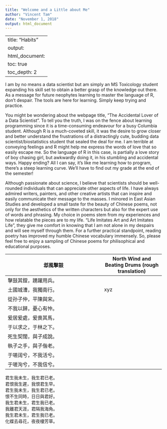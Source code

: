 ```yaml
---
title: "Welcome and a Little about Me"
author: "Vincent Tam"
date: "November 1, 2018"
output: html_document
---
```

---
title: "Habits"
output:
  html_document:
    toc: true
    toc_depth: 2
---
I am by no means a data scientist but am simply an MS Toxicology student expanding his skill set to obtain a better grasp of the knowledge out there. As a message for future neophytes learning to master the language of R, don't despair. The tools are here for learning. Simply keep trying and practice.  

You might be wondering about the webpage title, "The Accidental Lover of a Data Scientist". To tell you the truth, I was on the fence about learning programming since it is a time-consuming endeavour for a busy Columbia student. Although R is a much-coveted skill, it was the desire to grow closer and better understand the frustrations of a distractingly cute, budding data scientist/biostatistics student that sealed the deal for me. I am terrible at conveying feelings and R might help me express the words of love that so easily escape me. So the language of R in this case, is partially a love story of boy chasing girl, but awkwardly doing it, in his stumbling and accidental ways. Happy ending? All I can say, it's like me learning how to program, there's a steep learning curve. We'll have to find out my grade at the end of the semester!  

Although passionate about science, I believe that scientists should be well-rounded individuals that can appreciate other aspects of life. I have always admired writers, painters, and other creative artists that can inspire and easily communicate their message to the masses. I minored in East Asian Studies and developed a small taste for the beauty of Chinese poems, not only for the aesthetics of the written characters but also for the expert use of words and phrasing. My choice in poems stem from my experiences and how relatable the pieces are to my life. "Life Imitates Art and Art Imitates Life", they give me comfort in knowing that I am not alone in my despairs and will see myself through them. For a further practical standpoint, reading poetry has improved my humble Chinese vocabulary immensely. So, please feel free to enjoy a sampling of Chinese poems for philisophical and educational purposes.   
  
邶風擊鼓              |North Wind and Beating Drums (rough translation)
--------------------- | -------------
擊鼓其鏜，踴躍用兵。  |
土國城漕，我獨南行。  | xyz
從孙子仲，平陳與宋。  |    | Content Cell
不我以歸，憂心有忡。  |
爰居爰處，爰喪其馬，  |
于以求之，于林之下。  |
死生契闊，與子成說。  |
執子之手，與子偕老。  |
于嗟阔兮，不我活兮。  |
于嗟洵兮，不我信兮。  |  



君生我未生，我生君已老。  
君恨我生遲，我恨君生早。  
君生我未生，我生君已老。  
恨不生同時，日日與君好。  
我生君未生，君生我已老。  
我離君天涯，君隔我海角。  
我生君未生，君生我已老。  
化蝶去尋花，夜夜棲芳草。